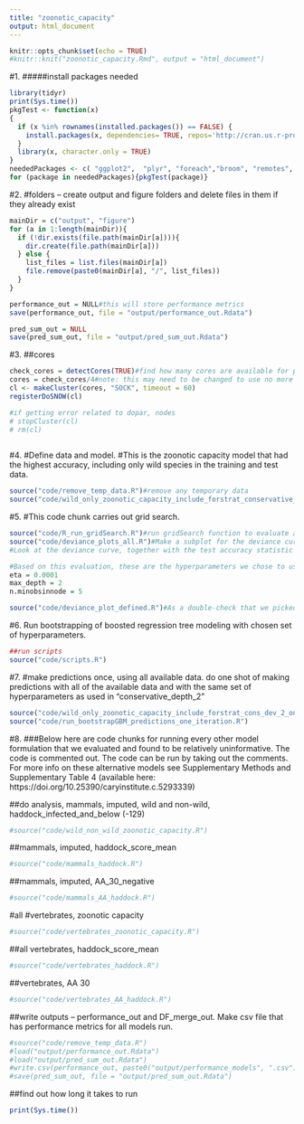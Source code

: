 ```yaml
---
title: "zoonotic_capacity"
output: html_document
---
```


```r
knitr::opts_chunk$set(echo = TRUE)
#knitr::knit("zoonotic_capacity.Rmd", output = "html_document")
```

#1. 
#####install packages needed  
```r

library(tidyr)
print(Sys.time())
pkgTest <- function(x)
{
  if (x %in% rownames(installed.packages()) == FALSE) {
    install.packages(x, dependencies= TRUE, repos='http://cran.us.r-project.org')    
  }
  library(x, character.only = TRUE)
}
neededPackages <- c( "ggplot2",  "plyr", "foreach","broom", "remotes", "stringr",  "data.table",  "Hmisc", "caret", "ggforce",  "gbm", "caret", "Matrix", "pdp", "caTools", "ROCR", "dplyr", "dismo", "doSNOW",  "tidyverse",  "patchwork", "gtable", "magrittr",  "fulltext",  "operator.tools", "stringi", "tidyr", "knitr", "parallel")
for (package in neededPackages){pkgTest(package)}

```

#2. 
#folders -- create output and figure folders and delete files in them if they already exist
```r
mainDir = c("output", "figure")
for (a in 1:length(mainDir)){
  if (!dir.exists(file.path(mainDir[a]))){
    dir.create(file.path(mainDir[a]))
  } else { 
    list_files = list.files(mainDir[a])
    file.remove(paste0(mainDir[a], "/", list_files))
  }  
}

performance_out = NULL#this will store performance metrics
save(performance_out, file = "output/performance_out.Rdata")

pred_sum_out = NULL
save(pred_sum_out, file = "output/pred_sum_out.Rdata")

```

#3.
##cores
```r
check_cores = detectCores(TRUE)#find how many cores are available for parallel processing
cores = check_cores/4#note: this may need to be changed to use no more than half the number of cores available
cl <- makeCluster(cores, "SOCK", timeout = 60)  
registerDoSNOW(cl)

#if getting error related to dopar, nodes
# stopCluster(cl)
# rm(cl)
  
```

#4. 
#Define data and model. #This is the zoonotic capacity model that had the highest accuracy, including only wild species in the training and test data. 
```r
source("code/remove_temp_data.R")#remove any temporary data 
source("code/wild_only_zoonotic_capacity_include_forstrat_conservative_deviance_2.R")#this script defines the model and removes fields with near-zero variation 

```

#5.
#This code chunk carries out grid search. 
```r

source("code/R_run_gridSearch.R")#run gridSearch function to evaluate alternative hyperparameter combinations and how they perform 
source("code/deviance_plots_all.R")#Make a subplot for the deviance curve for each hyperparameter combination
#Look at the deviance curve, together with the test accuracy statistic (AUC), for each hyperparameter combination. Pick the best parameters, which have highest test AUC while also having a relatively flat test deviance curve and having optimal trees fewer than the maximum trees. 

#Based on this evaluation, these are the hyperparameters we chose to use in modeling: 
eta = 0.0001
max_depth = 2
n.minobsinnode = 5

source("code/deviance_plot_defined.R")#As a double-check that we picked the hyperparameter combo we intended to, plot deviance curve for just these hyperparameters. 
```

#6. Run bootstrapping of boosted regression tree modeling with chosen set of hyperparameters. 
```r
##run scripts
source("code/scripts.R")
```

#7.
#make predictions once, using all available data. do one shot of making predictions with all of the available data and with the same set of hyperparameters as used in "conservative_depth_2"
```r
source("code/wild_only_zoonotic_capacity_include_forstrat_cons_dev_2_one_iteration.R")#define model
source("code/run_bootstrapGBM_predictions_one_iteration.R")
```


##################################################################################################################################
#8. 
###Below here are code chunks for running every other model formulation that we evaluated and found to be relatively uninformative. The code is commented out. The code can be run by taking out the comments. For more info on these alternative models see Supplementary Methods and Supplementary Table 4 (available here: https://doi.org/10.25390/caryinstitute.c.5293339)

##do analysis, mammals, imputed, wild and non-wild, haddock_infected_and_below (-129)
```r
#source("code/wild_non_wild_zoonotic_capacity.R")

```

##mammals, imputed, haddock_score_mean
```r
#source("code/mammals_haddock.R")

```

##mammals, imputed, AA_30_negative
```r
#source("code/mammals_AA_haddock.R")

```

#all #vertebrates, zoonotic capacity
```r
#source("code/vertebrates_zoonotic_capacity.R")

```

##all vertebrates, haddock_score_mean
```r
#source("code/vertebrates_haddock.R")
```

##vertebrates, AA 30
```r
#source("code/vertebrates_AA_haddock.R")
```

##write outputs -- performance_out and DF_merge_out. Make csv file that has performance metrics for all models run.  
```r
#source("code/remove_temp_data.R")
#load("output/performance_out.Rdata")
#load("output/pred_sum_out.Rdata")
#write.csv(performance_out, paste0("output/performance_models", ".csv"))
#save(pred_sum_out, file = "output/pred_sum_out.Rdata")
```

##find out how long it takes to run
```r
print(Sys.time())
```

